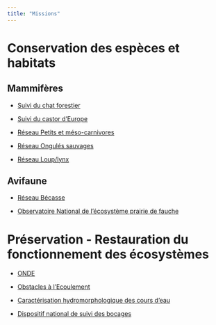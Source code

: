 ```yaml
---
title: "Missions"
---
```




# Conservation des espèces et habitats

## Mammifères

-   [Suivi du chat forestier](chat.html)

-   [Suivi du castor d'Europe](castor.html)

-   [Réseau Petits et méso-carnivores](pmc.html)

-   [Réseau Ongulés sauvages](ongules.html)

-   [Réseau Loup/lynx](loup.html)



## Avifaune

-   [Réseau Bécasse](becasse.html)

-   [Observatoire National de l’écosystème prairie de fauche](onepf.html)







# Préservation - Restauration du fonctionnement des écosystèmes

-   [ONDE](onde.html)

-   [Obstacles à l'Ecoulement](obstacles_ecoulement.html)

-   [Caractérisation hydromorphologique des cours d’eau](hydromorphologie.html)

-   [Dispositif national de suivi des bocages](bocage.html)




